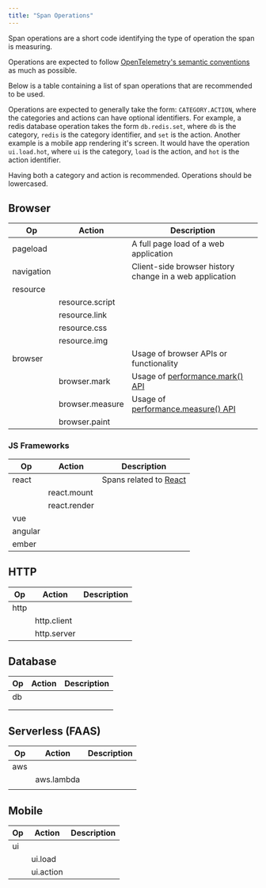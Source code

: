 ```yaml
---
title: "Span Operations"
---
```


Span operations are a short code identifying the type of operation the span is measuring.

Operations are expected to follow [OpenTelemetry's semantic conventions](https://github.com/open-telemetry/opentelemetry-specification/blob/main/specification/trace/semantic_conventions/README.md) as much as possible.

Below is a table containing a list of span operations that are recommended to be used.

Operations are expected to generally take the form: `CATEGORY.ACTION`, where the categories and actions can have optional identifiers. For example, a redis database operation takes the form `db.redis.set`, where `db` is the category, `redis` is the category identifier, and `set` is the action. Another example is a mobile app rendering it's screen. It would have the operation `ui.load.hot`, where `ui` is the category, `load` is the action, and `hot` is the action identifier.

Having both a category and action is recommended. Operations should be lowercased.

## Browser

| Op         | Action          | Description                                                                                                |
| ---------- | --------------- | ---------------------------------------------------------------------------------------------------------- |
| pageload   |                 | A full page load of a web application                                                                      |
| navigation |                 | Client-side browser history change in a web application                                                    |
| resource   |                 |                                                                                                            |
|            | resource.script |                                                                                                            |
|            | resource.link   |                                                                                                            |
|            | resource.css    |                                                                                                            |
|            | resource.img    |                                                                                                            |
| browser    |                 | Usage of browser APIs or functionality                                                                     |
|            | browser.mark    | Usage of [performance.mark() API](https://developer.mozilla.org/en-US/docs/Web/API/Performance/mark)       |
|            | browser.measure | Usage of [performance.measure() API](https://developer.mozilla.org/en-US/docs/Web/API/Performance/measure) |
|            | browser.paint   |                                                                                                            |

### JS Frameworks

| Op      | Action       | Description                                    |
| ------- | ------------ | ---------------------------------------------- |
| react   |              | Spans related to [React](https://reactjs.org/) |
|         | react.mount  |                                                |
|         | react.render |                                                |
| vue     |              |                                                |
| angular |              |                                                |
| ember   |              |                                                |

## HTTP

| Op   | Action      | Description |
| ---- | ----------- | ----------- |
| http |             |             |
|      | http.client |             |
|      | http.server |             |

## Database

| Op  | Action | Description |
| --- | ------ | ----------- |
| db  |        |             |
|     |        |             |
|     |        |             |

## Serverless (FAAS)

| Op  | Action     | Description |
| --- | ---------- | ----------- |
| aws |            |             |
|     | aws.lambda |             |
|     |            |             |

## Mobile

| Op  | Action    | Description |
| --- | --------- | ----------- |
| ui  |           |             |
|     | ui.load   |             |
|     | ui.action |             |
